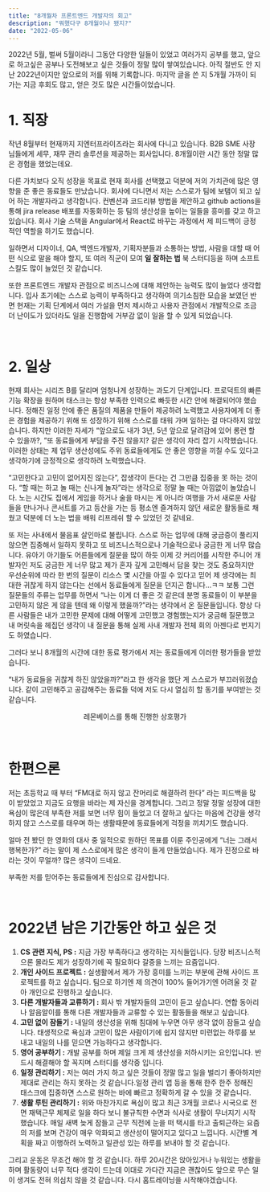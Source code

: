 ```yaml
---
title: "8개월차 프론트엔드 개발자의 회고"
description: "뭐했다구 8개월이나 됐지?"
date: "2022-05-06"
---
```



[//]: # (coverAlt: "뭐했다구 8개월이나 됐지?")

2022년 5월, 벌써 5월이라니 그동안 다양한 일들이 있었고 여러가지 공부를 했고, 앞으로 하고싶은 공부나 도전해보고 싶은 것들이 정말 많이 쌓여있습니다. 아직 절반도 안 지난 2022년이지만 앞으로의 저를 위해 기록합니다. 마지막 글을 쓴 지 5개월 가까이 되가는 지금 후회도 많고, 얻은 것도 많은 시간들이었습니다.
<br/>

# 1. 직장

작년 8월부터 현재까지 지엔터프라이즈라는 회사에 다니고 있습니다. B2B SME 사장님들에게 세무, 재무 관리 솔루션을 제공하는 회사입니다. 8개월이란 시간 동안 정말 많은 경험을 했었는데요.

다른 가치보다 오직 성장을 목표로 현재 회사를 선택했고 덕분에 저의 가치관에 많은 영향을 준 좋은 동료들도 만났습니다. 회사에 다니면서 저는 스스로가 팀에 보탬이 되고 싶어 하는 개발자라고 생각합니다. 컨벤션과 코드리뷰 방법을 제안하고 github actions을 통해 jira release 배포를 자동화하는 등 팀의 생산성을 높이는 일들을 흥미를 갖고 하고 있습니다. 회사 기술 스택을 Angular에서 React로 바꾸는 과정에서 제 피드백이 긍정적인 역할을 하기도 했습니다.

일하면서 디자이너, QA, 백엔드개발자, 기획자분들과 소통하는 방법, 사람을 대할 때 어떤 식으로 말을 해야 할지, 또 여러 직군이 모여 **일 잘하는 법** 북 스터디등을 하며 소프트 스킬도 많이 늘었던 것 같습니다.

또한 프론트엔드 개발자 관점으로 비즈니스에 대해 제안하는 능력도 많이 늘었다 생각합니다. 입사 초기에는 스스로 능력이 부족하다고 생각하여 의기소침한 모습을 보였던 반면 현재는 기획 단계에서 여러 가설을 먼저 제시하고 사용자 관점에서 개발적으로 조금 더 난이도가 있더라도 일을 진행함에 거부감 없이 일을 할 수 있게 되었습니다.

<br/>

# 2. 일상

현재 회사는 시리즈 B를 달리며 엄청나게 성장하는 과도기 단계입니다. 프로덕트의 빠른 기능 확장을 원하며 태스크는 항상 부족한 인력으로 빠듯한 시간 안에 해결되어야 했습니다. 정해진 일정 안에 좋은 품질의 제품을 만들어 제공하려 노력했고 사용자에게 더 좋은 경험을 제공하기 위해 또 성장하기 위해 스스로를 태워 가며 일하는 걸 마다하지 않았습니다. 하지만 이러한 자세가 “앞으로도 내가 3년, 5년 앞으로 달려감에 있어 롱런 할 수 있을까?, ”또 동료들에게 부담을 주진 않을지? 같은 생각이 자리 잡기 시작했습니다. 이러한 상태는 제 업무 생산성에도 주위 동료들에게도 안 좋은 영향을 끼칠 수도 있다고 생각하기에 긍정적으로 생각하려 노력했습니다.

“고민한다고 고민이 없어지진 않는다”, 잡생각이 든다는 건 그만큼 집중을 못 하는 것이다. “할 때는 하고 놀 때는 신나게 놀자”라는 생각으로 정말 놀 때는 아낌없이 놀았습니다. 노는 시간도 집에서 게임을 하거나 술을 마시는 게 아니라 여행을 가서 새로운 사람들을 만나거나 콘서트를 가고 등산을 가는 등 평소엔 즐겨하지 않던 새로운 활동들로 채웠고 덕분에 더 노는 법을 배워 리프레쉬 할 수 있었던 것 같네요.

또 저는 사내에서 물음표 살인마로 불립니다. 스스로 하는 업무에 대해 궁금증이 풀리지 않으면 집중해서 일하지 못하고 또 비즈니스적으로나 기술적으로나 궁금한 게 너무 많습니다. 유아기 아기들도 어른들에게 질문을 많이 하듯 이제 갓 커리어를 시작한 주니어 개발자인 저도 궁금한 게 너무 많고 제가 혼자 깊게 고민해서 답을 찾는 것도 중요하지만 우선순위에 따라 한 번의 질문이 리소스 몇 시간을 아낄 수 있다고 믿어 제 생각에는 최대한 귀찮게 하지 않는다는 선에서 동료들에게 질문을 던지곤 합니다...ㅋㅋ 보통 그런 질문들의 주류는 업무를 하면서 “나는 이게 더 좋은 것 같은데 분명 동료들이 이 부분을 고민하지 않은 게 않을 텐데 왜 이렇게 했을까?”라는 생각에서 온 질문들입니다. 항상 다른 사람들은 내가 고민한 문제에 대해 어떻게 고민했고 경험했는지가 궁금해 질문했고 내 머릿속을 헤집던 생각이 내 질문을 통해 실제 사내 개발자 전체 회의 아젠다로 번지기도 하였습니다.

그러다 보니 8개월의 시간에 대한 동료 평가에서 저는 동료들에게 이러한 평가들을 받았습니다.

“내가 동료들을 귀찮게 하진 않았을까?”라고 한 생각을 했단 게 스스로가 부끄러워졌습니다. 같이 고민해주고 공감해주는 동료들 덕에 저도 다시 열심히 할 동기를 부여받는 것 같습니다.

<center>레몬베이스를 통해 진행한 상호평가</center>
<br/>



<br/>

# 한편으론

저는 초등학교 때 부터 “FM대로 하지 않고 잔머리로 해결하려 한다” 라는 피드백을 많이 받았었고 지금도 요행을 바라는 제 자신을 경계합니다. 그리고 정말 정말 성장에 대한 욕심이 많은데 부족한 저를 보면 너무 힘이 들었고 더 잘하고 싶다는 마음에 건강을 생각하지 않고 스스로를 태우며 하는 생활때문에 동료들에게 걱정을 끼치기도 했습니다.

얼마 전 봤던 한 영화의 대사 중 일적으로 원하던 목표를 이룬 주인공에게 “너는 그래서 행복한가?” 라는 말이 제 스스로에게 많은 생각이 들게 만들었습니다. 제가 진정으로 바라는 것이 무얼까? 많은 생각이 드네요.

부족한 저를 믿어주는 동료들에게 진심으로 감사합니다.

<br/>

# 2022년 남은 기간동안 하고 싶은 것

1. **CS 관련 지식, PS :** 지금 가장 부족하다고 생각하는 지식들입니다. 당장 비즈니스적으론 몰라도 제가 성장하기에 꼭 필요하다 갈증을 느끼는 요즘입니다.
2. **개인 사이드 프로젝트 :** 실생활에서 제가 가장 흥미를 느끼는 부분에 관해 사이드 프로젝트를 하고 싶습니다. 팀으로 하기엔 제 의견이 100% 들어가기엔 어려울 것 같아 개인으로 진행하고 싶습니다.
3. **다른 개발자들과 교류하기 :** 회사 밖 개발자들의 고민이 듣고 싶습니다. 연합 동아리나 알음알이를 통해 다른 개발자들과 교류할 수 있는 활동들을 해보고 싶습니다.
4. **고민 없이 잠들기 :** 내일의 생산성을 위해 침대에 누우면 아무 생각 없이 잠들고 싶습니다. 태생적으로 욕심과 고민이 많은 사람이기에 쉽지 않지만 미련없는 하루를 보내고 내일의 나를 믿으면 가능하다고 생각합니다.
5. **영어 공부하기 :** 개발 공부를 하며 제일 크게 제 생산성을 저하시키는 요인입니다. 반드시 해결해야 할 꼭지며 스터디를 생각중 입니다.
6. **일정 관리하기 :** 저는 여러 가지 하고 싶은 것들이 정말 많고 일을 벌리기 좋아하지만 제대로 관리는 하지 못하는 것 같습니다.일정 관리 앱 등을 통해 한주 한주 정해진 태스크에 집중하면 스스로 원하는 바에 빠르고 정확하게 갈 수 있을 것 같습니다.
7. **생활 루틴 관리하기 :** 위와 마찬가지로 욕심이 많고 최근 3개월 코로나 시국으로 전면 재택근무 체제로 일을 하다 보니 불규칙한 수면과 식사로 생활이 무너지기 시작했습니다. 매일 새벽 늦게 잠들고 근무 직전에 눈을 떠 택시를 타고 출퇴근하는 요즘의 저를 보며 건강이 매우 악화되고 생산성이 떨어지고 있다고 느낍니다. 시간별 계획을 짜고 이행하려 노력하고 일관성 있는 하루를 보내야 할 것 같습니다.

그리고 운동은 무조건 해야 할 것 같습니다. 하루 20시간은 앉아있거나 누워있는 생활을 하며 활동량이 너무 적다 생각이 드는데 이대로 가다간 지금은 괜찮아도 앞으로 무슨 일이 생겨도 전혀 의심치 않을 것 같습니다. 다시 홈트레이닝을 시작해야겠습니다.